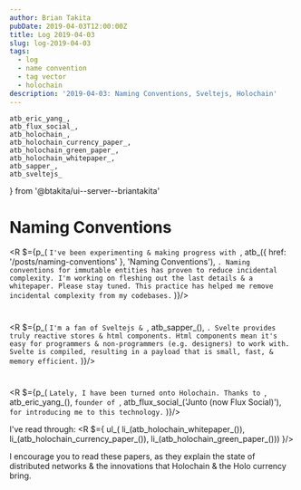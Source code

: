 ```yaml
---
author: Brian Takita
pubDate: 2019-04-03T12:00:00Z
title: Log 2019-04-03
slug: log-2019-04-03
tags:
  - log
  - name convention
  - tag vector
  - holochain
description: '2019-04-03: Naming Conventions, Sveltejs, Holochain'
---
```

	atb_eric_yang_,
	atb_flux_social_,
	atb_holochain_,
	atb_holochain_currency_paper_,
	atb_holochain_green_paper_,
	atb_holochain_whitepaper_,
	atb_sapper_,
	atb_sveltejs_
} from '@btakita/ui--server--briantakita'

# Naming Conventions
<R $={p_(
	`I've been experimenting & making progress with `,
	atb_({ href: '/posts/naming-conventions' }, 'Naming Conventions'), `. Naming conventions for immutable entities
	has proven to reduce incidental complexity. I'm working on fleshing out the last details & a whitepaper. Please
	stay tuned. This practice has helped me remove incidental complexity from my codebases.`
)}/>

<h1>
	<R $={atb_sveltejs_()}/>
</h1>

<R $={p_(
	`I'm a fan of Sveltejs & `, atb_sapper_(), `. Svelte provides truly reactive stores & html components. Html
	components mean it's easy for programmers & non-programmers (e.g. designers) to work with. Svelte is compiled,
	resulting in a payload that is small, fast, & memory efficient.`
)}/>

<h1>
	<R $={atb_holochain_()}/>
</h1>

<R $={p_(
	`Lately, I have been turned onto Holochain. Thanks to `, atb_eric_yang_(), `founder of `,
	atb_flux_social_('Junto (now Flux Social)'), ` for introducing me to this technology.`
)}/>

I've read through:
<R $={
	ul_(
		li_(atb_holochain_whitepaper_()),
		li_(atb_holochain_currency_paper_()),
		li_(atb_holochain_green_paper_()))
}/>

<p>
	I encourage you to read these papers, as they explain the state of distributed networks & the innovations that
	Holochain & the Holo currency bring.
</p>
